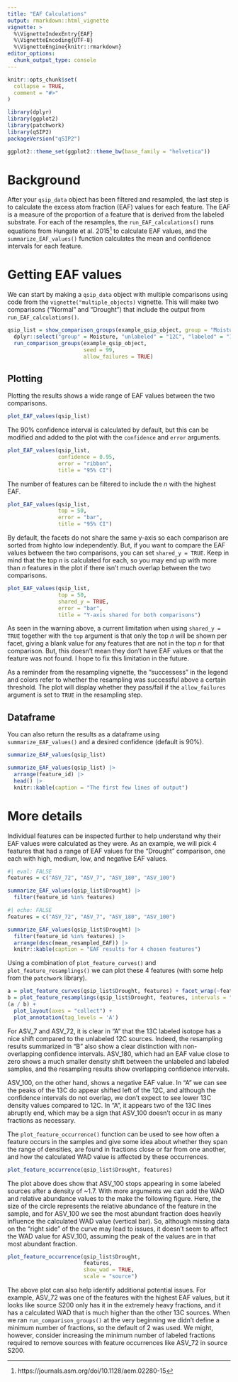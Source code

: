 ```yaml
---
title: "EAF Calculations"
output: rmarkdown::html_vignette
vignette: >
  %\VignetteIndexEntry{EAF}
  %\VignetteEncoding{UTF-8}
  %\VignetteEngine{knitr::rmarkdown}
editor_options: 
  chunk_output_type: console
---
```


```r
knitr::opts_chunk$set(
  collapse = TRUE,
  comment = "#>"
)
```

```r
library(dplyr)
library(ggplot2)
library(patchwork)
library(qSIP2)
packageVersion("qSIP2")
```

```r
ggplot2::theme_set(ggplot2::theme_bw(base_family = "helvetica"))
```

# Background

After your `qsip_data` object has been filtered and resampled, the last step is to calculate the excess atom fraction (EAF) values for each feature. The EAF is a measure of the proportion of a feature that is derived from the labeled substrate. For each of the resamples, the `run_EAF_calculations()` runs equations from Hungate et al. 2015^[https://journals.asm.org/doi/10.1128/aem.02280-15] to calculate EAF values, and the `summarize_EAF_values()` function calculates the mean and confidence intervals for each feature. 

# Getting EAF values

We can start by making a `qsip_data` object with multiple comparisons using code from the `vignette("multiple_objects)` vignette. This will make two comparisons ("Normal" and "Drought") that include the output from `run_EAF_calculations()`.

```r
qsip_list = show_comparison_groups(example_qsip_object, group = "Moisture") |> 
  dplyr::select("group" = Moisture, "unlabeled" = "12C", "labeled" = "13C") |>
  run_comparison_groups(example_qsip_object, 
                        seed = 99,
                        allow_failures = TRUE)
```

## Plotting

Plotting the results shows a wide range of EAF values between the two comparisons.

```r
plot_EAF_values(qsip_list)
```

The 90% confidence interval is calculated by default, but this can be modified and added to the plot with the `confidence` and `error` arguments.

```r
plot_EAF_values(qsip_list, 
                confidence = 0.95, 
                error = "ribbon",
                title = "95% CI")
```

The number of features can be filtered to include the *n* with the highest EAF. 

```r
plot_EAF_values(qsip_list, 
                top = 50, 
                error = "bar",
                title = "95% CI")
```

By default, the facets do not share the same y-axis so each comparison are sorted from highto low independently. But, if you want to compare the EAF values between the two comparisons, you can set `shared_y = TRUE`. Keep in mind that the top *n* is calculated for each, so you may end up with more than *n* features in the plot if there isn't much overlap between the two comparisons.

```r
plot_EAF_values(qsip_list, 
                top = 50,
                shared_y = TRUE,
                error = "bar",
                title = "Y-axis shared for both comparisons")
```

::: {.alert .alert-danger}
As seen in the warning above, a current limitation when using `shared_y = TRUE` together with the `top` argument is that only the top *n* will be shown per facet, giving a blank value for any features that are not in the top *n* for that comparison. But, this doesn't mean they don't have EAF values or that the feature was not found. I hope to fix this limitation in the future.
:::

As a reminder from the resampling vignette, the "successess" in the legend and colors refer to whether the resampling was successful above a certain threshold. The plot will display whether they pass/fail if the `allow_failures` argument is set to `TRUE` in the resampling step. 

## Dataframe

You can also return the results as a dataframe using `summarize_EAF_values()` and a desired confidence (default is 90%).

```r
summarize_EAF_values(qsip_list)
```

```r
summarize_EAF_values(qsip_list) |>
  arrange(feature_id) |>
  head() |>
  knitr::kable(caption = "The first few lines of output")
```

# More details

Individual features can be inspected further to help understand why their EAF values were calculated as they were. As an example, we will pick 4 features that had a range of EAF values for the "Drought" comparison, one each with high, medium, low, and negative EAF values.

```r
#| eval: FALSE
features = c("ASV_72", "ASV_7", "ASV_180", "ASV_100")

summarize_EAF_values(qsip_list$Drought) |>
  filter(feature_id %in% features)
```

```r
#| echo: FALSE
features = c("ASV_72", "ASV_7", "ASV_180", "ASV_100")

summarize_EAF_values(qsip_list$Drought) |>
  filter(feature_id %in% features) |>
  arrange(desc(mean_resampled_EAF)) |>
  knitr::kable(caption = "EAF results for 4 chosen features")
```

Using a combination of `plot_feature_curves()` and `plot_feature_resamplings()` we can plot these 4 features (with some help from the `patchwork` library).

```r
a = plot_feature_curves(qsip_list$Drought, features) + facet_wrap(~feature_id, nrow = 1, scales = "free")
b = plot_feature_resamplings(qsip_list$Drought, features, intervals = "bar", confidence = 0.95) + facet_wrap(~feature_id, nrow = 1, scales = "free")
(a / b) + 
  plot_layout(axes = "collect") +
  plot_annotation(tag_levels = 'A')
```

For ASV_7 and ASV_72, it is clear in "A" that the 13C labeled isotope has a nice shift compared to the unlabeled 12C sources. Indeed, the resampling results summarized in "B" also show a clear distinction with non-overlapping confidence intervals. ASV_180, which had an EAF value close to zero shows a much smaller density shift between the unlabeled and labeled samples, and the resampling results show overlapping confidence intervals. 

ASV_100, on the other hand, shows a negative EAF value. In "A" we can see the peaks of the 13C do appear shifted left of the 12C, and although the confidence intervals do not overlap, we don't expect to see lower 13C density values compared to 12C. In "A", it appears two of the 13C lines abruptly end, which may be a sign that ASV_100 doesn't occur in as many fractions as necessary.

The `plot_feature_occurrence()` function can be used to see how often a feature occurs in the samples and give some idea about whether they span the range of densities, are found in fractions close or far from one another, and how the calculated WAD value is affected by these occurrences.

```r
plot_feature_occurrence(qsip_list$Drought, features)
```

The plot above does show that ASV_100 stops appearing in some labeled sources after a density of ~1.7. With more arguments we can add the WAD and relative abundance values to the make the following figure. Here, the size of the circle represents the relative abundance of the feature in the sample, and for ASV_100 we see the most abundant fraction does heavily influence the calculated WAD value (vertical bar). So, although missing data on the "right side" of the curve may lead to issues, it doesn't seem to affect the WAD value for ASV_100, assuming the peak of the values are in that most abundant fraction.

```r
plot_feature_occurrence(qsip_list$Drought, 
                        features,
                        show_wad = TRUE,
                        scale = "source")
```

The above plot can also help identify additional potential issues. For example, ASV_72 was one of the features with the highest EAF values, but it looks like source S200 only has it in the extremely heavy fractions, and it has a calculated WAD that is much higher than the other 13C sources. When we ran `run_comparison_groups()` at the very beginning we didn't define a minimum number of fractions, so the default of 2 was used. We might, however, consider increasing the minimum number of labeled fractions required to remove sources with feature occurrences like ASV_72 in source S200.
